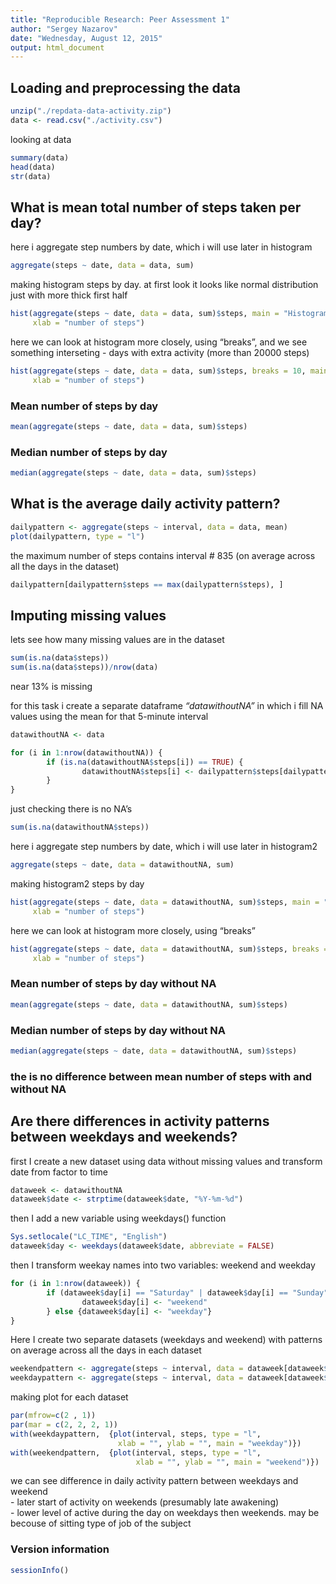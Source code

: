 ```yaml
---
title: "Reproducible Research: Peer Assessment 1"
author: "Sergey Nazarov"
date: "Wednesday, August 12, 2015"
output: html_document
---
```


## Loading and preprocessing the data

```r
unzip("./repdata-data-activity.zip")
data <- read.csv("./activity.csv")
```

looking at data
```r
summary(data)
head(data)
str(data)
```

## What is mean total number of steps taken per day?

here i aggregate step numbers by date, which i will use later in histogram
```r
aggregate(steps ~ date, data = data, sum)
```

making histogram steps by day. at first look it looks like normal distribution just
with more thick first half
```r
hist(aggregate(steps ~ date, data = data, sum)$steps, main = "Histogram of steps by day",
     xlab = "number of steps")
```

here we can look at histogram more closely, using "breaks", and we see something
interseting - days with extra activity (more than 20000 steps)
```r
hist(aggregate(steps ~ date, data = data, sum)$steps, breaks = 10, main = "Histogram of steps by day",
     xlab = "number of steps")
```

### Mean number of steps by day
```r
mean(aggregate(steps ~ date, data = data, sum)$steps)
```

### Median number of steps by day
```r
median(aggregate(steps ~ date, data = data, sum)$steps)
```

## What is the average daily activity pattern?

```r
dailypattern <- aggregate(steps ~ interval, data = data, mean)
plot(dailypattern, type = "l")
```

the maximum number of steps contains interval # 835 (on average across all the days in the dataset)
```r
dailypattern[dailypattern$steps == max(dailypattern$steps), ]
```


## Imputing missing values
lets see how many missing values are in the dataset
```r
sum(is.na(data$steps))
sum(is.na(data$steps))/nrow(data)
```
near 13% is missing

for this task i create a separate dataframe *"datawithoutNA"* in which i fill NA values
using the mean for that 5-minute interval 
```r
datawithoutNA <- data

for (i in 1:nrow(datawithoutNA)) {
        if (is.na(datawithoutNA$steps[i]) == TRUE) {
                datawithoutNA$steps[i] <- dailypattern$steps[dailypattern$interval == datawithoutNA$interval[i]]
        }
}
```
just checking there is no NA's
```r
sum(is.na(datawithoutNA$steps)) 
```

here i aggregate step numbers by date, which i will use later in histogram2
```r
aggregate(steps ~ date, data = datawithoutNA, sum)
```

making histogram2 steps by day
```r
hist(aggregate(steps ~ date, data = datawithoutNA, sum)$steps, main = "Histogram of steps by day",
     xlab = "number of steps")
```

here we can look at histogram more closely, using "breaks"
```r
hist(aggregate(steps ~ date, data = datawithoutNA, sum)$steps, breaks = 10, main = "Histogram of steps by day",
     xlab = "number of steps")
```

### Mean number of steps by day without NA
```r
mean(aggregate(steps ~ date, data = datawithoutNA, sum)$steps)
```

### Median number of steps by day without NA
```r
median(aggregate(steps ~ date, data = datawithoutNA, sum)$steps)
```

### the is no difference between mean number of steps with and without NA

## Are there differences in activity patterns between weekdays and weekends?
first I create a new dataset using data without missing values and transform date from factor to time 
```r
dataweek <- datawithoutNA
dataweek$date <- strptime(dataweek$date, "%Y-%m-%d")
```
then I add a new variable using weekdays() function
```r
Sys.setlocale("LC_TIME", "English")
dataweek$day <- weekdays(dataweek$date, abbreviate = FALSE)
```
then I transform weekay names into two variables: weekend and weekday 
```r
for (i in 1:nrow(dataweek)) {
        if (dataweek$day[i] == "Saturday" | dataweek$day[i] == "Sunday") {
                dataweek$day[i] <- "weekend"
        } else {dataweek$day[i] <- "weekday"}
}
```
Here I create two separate datasets (weekdays and weekend) with patterns on average 
across all the days in each dataset
```r
weekendpattern <- aggregate(steps ~ interval, data = dataweek[dataweek$day == "weekend",], mean)
weekdaypattern <- aggregate(steps ~ interval, data = dataweek[dataweek$day == "weekday",], mean)
```
making plot for each dataset
```r
par(mfrow=c(2 , 1))
par(mar = c(2, 2, 2, 1))
with(weekdaypattern,  {plot(interval, steps, type = "l", 
                        xlab = "", ylab = "", main = "weekday")})
with(weekendpattern,  {plot(interval, steps, type = "l", 
                            xlab = "", ylab = "", main = "weekend")})
```
  
we can see difference in daily activity pattern between weekdays and weekend  
- later start of activity on weekends (presumably late awakening)  
- lower level of active during the day on weekdays then weekends. may be becouse of sitting type of job
        of the subject



### Version information
```r
sessionInfo()
```
